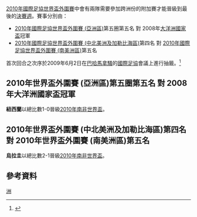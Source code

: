 {{noteTA
|G1=足球
}}
[[2010年國際足協世界盃外圍賽|2010年國際足協世界盃外圍賽]]中會有兩隊需要參加跨洲份的附加賽才能晉級到最後的[[2010年國際足協世界盃|決賽週]]。賽事分別由：
* [[2010年國際足協世界盃外圍賽_(亞洲區)|2010年國際足協世界盃外圍賽 (亞洲區)]]第五圈第五名 對 2008年[[大洋洲國家盃|大洋洲國家盃]]冠軍
* [[2010年國際足協世界盃外圍賽_(中北美洲及加勒比海區)|2010年國際足協世界盃外圍賽 (中北美洲及加勒比海區)]]第四名 對 [[2010年國際足協世界盃外圍賽_(南美洲區)|2010年國際足協世界盃外圍賽 (南美洲區)]]第五名
首次回合之次序於2009年6月2日在[[巴哈馬|巴哈馬]][[拿騷|拿騷]]的[[國際足協|國際足協]]會議上進行抽籤。<ref name="playoff draw">{{Cite web |url=http://www.fifa.com/worldcup/organisation/media/newsid=1065516.html#intercontinental+play+dates+confirmed |title=Intercontinental play-off dates confirmed |accessdate=2009-11-15 |archive-date=2009-06-14 |archive-url=https://web.archive.org/web/20090614120346/http://www.fifa.com/worldcup/organisation/media/newsid%3D1065516.html#intercontinental+play+dates+confirmed |dead-url=no }}</ref>

== 2010年世界盃外圍賽 (亞洲區)第五圈第五名 對 2008年大洋洲國家盃冠軍 ==
<div id="Bahrain v New Zealand"></div>{{footballbox
|date = 2009年10月10日
|time = 18:30 UTC+3
|team1 ={{fb|BHR}}
|score = 0 – 0
|report = [http://www.fifa.com/worldcup/preliminaries/asia/matches/round=253465/match=300105322/report.html 報告]
|team2 = {{fb|NZL}}
|goals1 = 
|goals2 =
|stadium = 巴林國際足球場, 里花
|attendance = 37,000
|referee = 卡沙 (匈牙利)
}}

<div id="New Zealand v Bahrain"></div>{{footballbox
|date = 2009年11月14日
|time = 20:00 UTC+13
|team1 = {{fb|NZL}}
|score = 1 – 0
|report = [http://www.fifa.com/worldcup/preliminaries/asia/matches/round=253465/match=300092092/report.html 報告]
|team2 = {{fb|BHR}}
|goals1 = [[羅利·科隆|-{zh-hans:福伦; zh-hk:科隆;}-]] {{goal|45}}
|goals2 =
|stadium = 西柏球場, [[威靈頓|威靈頓]]
|attendance =  35,194
|referee = 拿利安達 (烏拉圭)
}}

'''紐西蘭'''以總比數1-0晉級[[2010年世界盃足球賽|2010年南非世界盃]]。

== 2010年世界盃外圍賽 (中北美洲及加勒比海區)第四名 對 2010年世界盃外圍賽 (南美洲區)第五名 ==
<div id="Costa Rica v Uruguay"></div>{{footballbox
|date = 2009年11月14日
|time = 20:00 UTC-6
|team1 = {{fb|CRC}}
|score = 0 – 1
|report = [http://www.fifa.com/worldcup/preliminaries/southamerica/matches/round=253463/match=300109574/report.html 報告]
|team2 = {{fb|URU}}
|goals1 = 
|goals2 = [[迭戈·卢加诺|-{zh-hans:卢加诺;zh-hk:盧根奴;zh-tw:盧加諾;}-]] {{goal|23}}
|stadium = 艾亞馬球場, [[聖何塞_(哥斯達黎加)|聖何塞]]
|attendance = 22,000
|referee = 馬蘭高 ([[西班牙皇家足球協會|西班牙]])
}}

<div id="Uruguay v Costa Rica"></div>{{footballbox
|date = 2009年11月18日
|time = 21:00 UTC-2
|team1 = {{fb|URU}}
|score = 1 - 1
|report = [http://www.fifa.com/worldcup/preliminaries/southamerica/matches/round=253463/match=300109573/index.html 報告]
|team2 = {{fb|CRC}}
|goals1 = [[塞巴斯蒂安·阿布魯|-{zh-hans:阿布鲁;zh-hk:艾比奧;zh-tw:阿布魯;}-]] {{goal|70}}
|goals2 = 辛天奴 {{goal|74}}
|stadium = 辛頓拿里奧球場, [[蒙特維多|蒙特維多]]
|attendance = 55,000
|referee = [[馬西莫·布薩卡|布沙卡]] ([[瑞士足球協會|瑞士]])
}}

'''烏拉圭'''以總比數2-1晉級[[2010年世界盃足球賽|2010年南非世界盃]]。

== 參考資料 ==
{{reflist}}

{{fb start}}
{{2010年世界盃外圍賽}}
{{fb end}}
{{2010年世界盃}}

[[Category:2010年世界盃外圍賽|洲]]